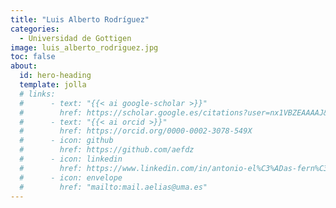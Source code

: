 ```yaml
---
title: "Luis Alberto Rodríguez"
categories:
  - Universidad de Gottigen
image: luis_alberto_rodriguez.jpg
toc: false
about:
  id: hero-heading
  template: jolla
  # links:
  #      - text: "{{< ai google-scholar >}}" 
  #        href: https://scholar.google.es/citations?user=nx1VBZEAAAAJ&hl=es
  #      - text: "{{< ai orcid >}}" 
  #        href: https://orcid.org/0000-0002-3078-549X
  #      - icon: github
  #        href: https://github.com/aefdz
  #      - icon: linkedin
  #        href: https://www.linkedin.com/in/antonio-el%C3%ADas-fern%C3%A1ndez-656ab495/
  #      - icon: envelope
  #        href: "mailto:mail.aelias@uma.es"
---
```

